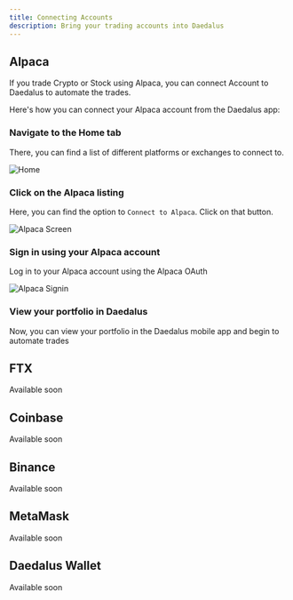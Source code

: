 ```yaml
---
title: Connecting Accounts
description: Bring your trading accounts into Daedalus
---
```


## Alpaca

If you trade Crypto or Stock using Alpaca, you can connect Account to Daedalus to automate the trades.

Here's how you can connect your Alpaca account from the Daedalus app:

### Navigate to the Home tab

There, you can find a list of different platforms or exchanges to connect to.

<Frame>
  <img class="h-96 rounded" src="/images/mobile/home.png" alt="Home" />
</Frame>

### Click on the Alpaca listing

Here, you can find the option to `Connect to Alpaca`. Click on that button.

<Frame>
  <img
    class="h-96 rounded"
    src="/images/mobile/alpaca-screen.png"
    alt="Alpaca Screen"
  />
</Frame>

### Sign in using your Alpaca account

Log in to your Alpaca account using the Alpaca OAuth

<Frame>
  <img
    class="h-96 rounded"
    src="/images/mobile/alpaca-auth.png"
    alt="Alpaca Signin"
  />
</Frame>

### View your portfolio in Daedalus

Now, you can view your portfolio in the Daedalus mobile app and begin to automate trades

## FTX

Available soon

## Coinbase

Available soon

## Binance

Available soon

## MetaMask

Available soon

## Daedalus Wallet

Available soon
